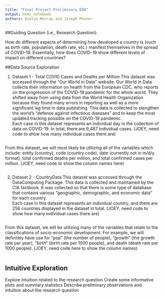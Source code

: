 ```yaml
---
title: "Final Project Preliminary EDA"
output: html_notebook
authors: Evelyn Murray and Joseph Pevner
---
```



##Guiding Question (i.e., Research Question):

How do different aspects of determining how developed a country is (such as birth rate, population, death rate, etc.) manifest themselves in the spread of COVID-19.  Essentially, how does COVID-19 show different levels of impact on different countries?


##Data Source Exploration

1. Dataset 1 - Total COVID Cases and Deaths per Million
This dataset was accessed through the "Our World in Data" website.  Our World in Data collects their information on health from the European CDC, who reports on the progression of the COVID-19 pandemic for the whole world.  They shifted away from using data from the World Health Organization because they found many errors in reporting as well as a more significant lag time in data publishing.  This data is collected to stengthen the world's "defense against infectious diseases" and to keep the most updated tracking possible on the COVID-19 pandemic.  
Each case in this dataset represents an individual day in the collection of data on COVID-19.  In total, there are 9,487 individual cases.   (JOEY, need code to show how many individual cases there are)
```r

```
From this dataset, we will most likely be utilizing all of the variables which include: entity (country), code (country code), date (currently not in m/d/y format), total confirmed deaths per million, and total confirmed cases per million. (JOEY, need code to show the column names here)
```r

```
2. Dataset 2 - CountryData
This dataset was accessed through the DataComputing Package.  This data is collected and maintained by the CIA factbook.  It was collected so that there is some type of database that contains various "geographic, demographic, and economic data" for each country.  
Each case in this dataset represents an individual country, and there are 256 countries displayed in the dataset in total. (JOEY, need code to show how many individual cases there are)
```r

```
From this dataset, we will be utilizing many of the variables that relate to the classifications of socio-economic development.  For example, we will definitely have use for "pop" (the number of people), "growth" (the growth rate per year), "birth" (birth rate per 1000 people), and death (death rate per 1000 people). (JOEY, need code here to show the column names)
```r

```


## Intuitive Exploration

Explore intuition related to the research question
Create some informative plots and summary statistics 
Describe preliminary observations and intuition about the research question

